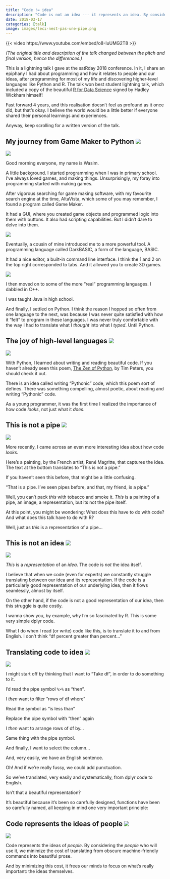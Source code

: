 ```yaml
---
title: "Code != idea"
description: "Code is not an idea --- it represents an idea. By considering the *people* who use our code, we minimize the cost of translating from obscure machine-friendly commands into beautiful prose, thus freeing our minds to focus on what’s really important: the ideas themselves."
date: 2018-03-17
categories: [talk]
image: images/leci-nest-pas-une-pipe.png
---
```


{{< video https://www.youtube.com/embed/o8-IuUMG2T8 >}}

*(The original title and description of the talk changed between the pitch and final version, hence the differences.)*

This is a lightning talk I gave at the satRday 2018 conference. In it, I share an epiphany I had about programming and how it relates to people and our ideas, after programming for most of my life and discovering higher-level languages like Python and R. The talk won best student lightning talk, which included a copy of the beautiful [R for Data Science](https://r4ds.hadley.nz/) signed by Hadley Wickham himself!

Fast forward 4 years, and this realisation doesn't feel as profound as it once did, but that's okay. I believe the world would be a little better if everyone shared their personal learnings and experiences.

Anyway, keep scrolling for a written version of the talk.

## My journey from Game Maker to Python ![](images/code-represents-the-ideas-of-people-1.png)

![](images/code-represents-the-ideas-of-people-1.png){fig-align="center"}

Good morning everyone, my name is Wasim.

A little background.
I started programming when I was in primary school.
I’ve always loved games, and making things. Unsurprisingly, my foray into programming started with making games.

After vigorous searching for game making software, with my favourite search engine at the time, AltaVista, which some of you may remember, I found a program called Game Maker.

It had a GUI, where you created game objects and programmed logic into them with buttons.
It also had scripting capabilities.
But I didn’t dare to delve into them.

![](images/code-represents-the-ideas-of-people-2.png){fig-align="center"}

Eventually, a cousin of mine introduced me to a more powerful tool.
A programming language called DarkBASIC, a form of the language, BASIC.

It had a nice editor, a built-in command line interface.
I think the 1 and 2 on the top right corresponded to tabs.
And it allowed you to create 3D games.

![](images/code-represents-the-ideas-of-people-3.png){fig-align="center"}

I then moved on to some of the more “real” programming languages.
I dabbled in C++.

I was taught Java in high school.

And finally, I settled on Python.
I think the reason I hopped so often from one language to the next, was because I was never quite satisfied with how it “felt” to program in these languages.
I was never truly comfortable with the way I had to translate what I *thought* into what I *typed*.
Until Python.

## The joy of high-level languages ![](images/code-represents-the-ideas-of-people-4.png)

![](images/code-represents-the-ideas-of-people-4.png){fig-align="center"}

With Python, I learned about writing and reading beautiful code.
If you haven’t already seen this poem, [The Zen of Python](https://peps.python.org/pep-0020/), by Tim Peters, you should check it out.

There is an idea called writing “Pythonic” code, which this poem sort of defines.
There was something compelling, almost poetic, about reading and writing “Pythonic” code.

As a young programmer, it was the first time I realized the importance of how code *looks*, not just what it *does*.

## This is not a pipe ![](images/leci-nest-pas-une-pipe.png)

![](images/leci-nest-pas-une-pipe.png){.preview-image fig-align="center"}

More recently, I came across an even more interesting idea about how code *looks*.

Here’s a painting, by the French artist, René Magritte, that captures the idea.
The text at the bottom translates to “This is not a pipe.”

If you haven’t seen this before, that might be a little confusing.

“That is a pipe. I’ve seen pipes before, and that, my friend, is a pipe.”

Well, you can’t pack *this* with tobacco and smoke it.
*This* is a painting of a pipe, an image, a representation, but its not the pipe itself.

At this point, you might be wondering: What does this have to do with code?
And what does this talk have to do with R?

Well, just as *this* is a representation of a pipe…

## This is not an idea ![](images/code-represents-the-ideas-of-people-7.png)

![](images/code-represents-the-ideas-of-people-7.png){fig-align="center"}

*This* is a *representation* of an *idea*.
The code is *not* the idea itself.

I believe that when we code (even for experts) we constantly struggle translating between our idea and its representation.
If the code is a particularly good representation of our underlying idea, then it flows seamlessly, almost by itself.

On the other hand, if the code is not a good representation of our idea, then this struggle is quite costly.

I wanna show you, by example, why I’m so fascinated by R.
This is some very simple dplyr code.

What I do when I read (or write) code like this, is to translate it to and from English.
I don’t think “df percent greater than percent...”

## Translating code to idea ![](images/code-represents-the-ideas-of-people.gif)

![](images/code-represents-the-ideas-of-people.gif)

I might start off by thinking that I want to “Take df”, in order to do something to it.

I’d read the pipe symbol `%>%` as “then”.

I *then* want to filter “rows of df where”

Read the symbol as “is less than”

Replace the pipe symbol with “then” again

I *then* want to arrange rows of df by…

Same thing with the pipe symbol.

And finally, I want to select the column…

And, very easily, we have an English sentence.

Oh! And if we’re really fussy, we could add punctuation.

So we’ve translated, very easily and systematically, from dplyr code to English.

Isn’t that a beautiful representation? 

It’s beautiful because it’s been so carefully designed, functions have been so carefully named, all keeping in mind one very important principle:

## Code represents the ideas of people ![](images/code-represents-the-ideas-of-people-6.png)

![](images/code-represents-the-ideas-of-people-6.png){fig-align="center"}

Code represents the ideas of *people*.
By considering the *people* who will use it, we minimize the cost of translating from obscure machine-friendly commands into beautiful prose.

And by minimizing this cost, it frees our minds to focus on what’s really important: the ideas themselves.
